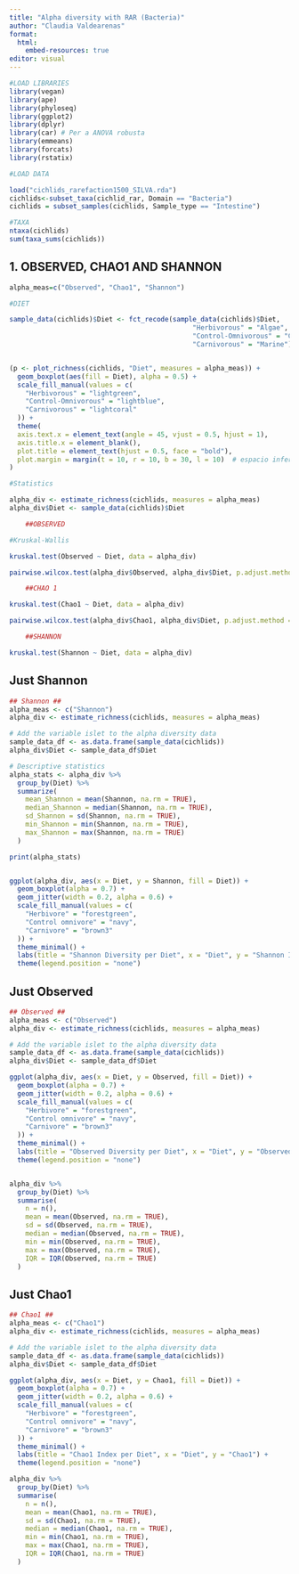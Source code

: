 ---
title: "Alpha diversity with RAR (Bacteria)"
author: "Claudia Valdearenas"
format: 
  html:
    embed-resources: true
editor: visual
---

```{r message=FALSE, warning=FALSE}
#LOAD LIBRARIES
library(vegan)
library(ape)
library(phyloseq)
library(ggplot2)
library(dplyr)
library(car) # Per a ANOVA robusta
library(emmeans) 
library(forcats)
library(rstatix)
```

```{r message=FALSE, warning=FALSE}
#LOAD DATA

load("cichlids_rarefaction1500_SILVA.rda")
cichlids<-subset_taxa(cichlid_rar, Domain == "Bacteria")
cichlids = subset_samples(cichlids, Sample_type == "Intestine")

#TAXA
ntaxa(cichlids)
sum(taxa_sums(cichlids))
```

## 1. OBSERVED, CHAO1 AND SHANNON

```{r}
alpha_meas=c("Observed", "Chao1", "Shannon")

#DIET

sample_data(cichlids)$Diet <- fct_recode(sample_data(cichlids)$Diet,
                                              "Herbivorous" = "Algae",
                                              "Control-Omnivorous" = "Control-Omni",
                                              "Carnivorous" = "Marine")


(p <- plot_richness(cichlids, "Diet", measures = alpha_meas)) +
  geom_boxplot(aes(fill = Diet), alpha = 0.5) +
  scale_fill_manual(values = c(
    "Herbivorous" = "lightgreen",
    "Control-Omnivorous" = "lightblue",
    "Carnivorous" = "lightcoral"
  )) +
  theme(
  axis.text.x = element_text(angle = 45, vjust = 0.5, hjust = 1),
  axis.title.x = element_blank(),
  plot.title = element_text(hjust = 0.5, face = "bold"),
  plot.margin = margin(t = 10, r = 10, b = 30, l = 10)  # espacio inferior (bottom = 30)
)

```

```{r}
#Statistics

alpha_div <- estimate_richness(cichlids, measures = alpha_meas)
alpha_div$Diet <- sample_data(cichlids)$Diet

    ##OBSERVED

#Kruskal-Wallis

kruskal.test(Observed ~ Diet, data = alpha_div)

pairwise.wilcox.test(alpha_div$Observed, alpha_div$Diet, p.adjust.method = "BH")

    ##CHAO 1

kruskal.test(Chao1 ~ Diet, data = alpha_div)

pairwise.wilcox.test(alpha_div$Chao1, alpha_div$Diet, p.adjust.method = "BH")

    ##SHANNON

kruskal.test(Shannon ~ Diet, data = alpha_div)

```

## Just Shannon

```{r}
## Shannon ##
alpha_meas <- c("Shannon")
alpha_div <- estimate_richness(cichlids, measures = alpha_meas)

# Add the variable islet to the alpha diversity data 
sample_data_df <- as.data.frame(sample_data(cichlids))
alpha_div$Diet <- sample_data_df$Diet

# Descriptive statistics
alpha_stats <- alpha_div %>%
  group_by(Diet) %>%
  summarize(
    mean_Shannon = mean(Shannon, na.rm = TRUE),
    median_Shannon = median(Shannon, na.rm = TRUE),
    sd_Shannon = sd(Shannon, na.rm = TRUE),
    min_Shannon = min(Shannon, na.rm = TRUE),
    max_Shannon = max(Shannon, na.rm = TRUE)
  )

print(alpha_stats)


ggplot(alpha_div, aes(x = Diet, y = Shannon, fill = Diet)) +
  geom_boxplot(alpha = 0.7) +
  geom_jitter(width = 0.2, alpha = 0.6) +
  scale_fill_manual(values = c(
    "Herbivore" = "forestgreen",
    "Control omnivore" = "navy",
    "Carnivore" = "brown3"
  )) +
  theme_minimal() +
  labs(title = "Shannon Diversity per Diet", x = "Diet", y = "Shannon Index") +
  theme(legend.position = "none")
```

## Just Observed

```{r}
## Observed ##
alpha_meas <- c("Observed")
alpha_div <- estimate_richness(cichlids, measures = alpha_meas)

# Add the variable islet to the alpha diversity data 
sample_data_df <- as.data.frame(sample_data(cichlids))
alpha_div$Diet <- sample_data_df$Diet

ggplot(alpha_div, aes(x = Diet, y = Observed, fill = Diet)) +
  geom_boxplot(alpha = 0.7) +
  geom_jitter(width = 0.2, alpha = 0.6) +
  scale_fill_manual(values = c(
    "Herbivore" = "forestgreen",
    "Control omnivore" = "navy",
    "Carnivore" = "brown3"
  )) +
  theme_minimal() +
  labs(title = "Observed Diversity per Diet", x = "Diet", y = "Observed") +
  theme(legend.position = "none")


alpha_div %>%
  group_by(Diet) %>%
  summarise(
    n = n(),
    mean = mean(Observed, na.rm = TRUE),
    sd = sd(Observed, na.rm = TRUE),
    median = median(Observed, na.rm = TRUE),
    min = min(Observed, na.rm = TRUE),
    max = max(Observed, na.rm = TRUE),
    IQR = IQR(Observed, na.rm = TRUE)
  )

```

## Just Chao1

```{r}
## Chao1 ##
alpha_meas <- c("Chao1")
alpha_div <- estimate_richness(cichlids, measures = alpha_meas)

# Add the variable islet to the alpha diversity data 
sample_data_df <- as.data.frame(sample_data(cichlids))
alpha_div$Diet <- sample_data_df$Diet

ggplot(alpha_div, aes(x = Diet, y = Chao1, fill = Diet)) +
  geom_boxplot(alpha = 0.7) +
  geom_jitter(width = 0.2, alpha = 0.6) +
  scale_fill_manual(values = c(
    "Herbivore" = "forestgreen",
    "Control omnivore" = "navy",
    "Carnivore" = "brown3"
  )) +
  theme_minimal() +
  labs(title = "Chao1 Index per Diet", x = "Diet", y = "Chao1") +
  theme(legend.position = "none")

alpha_div %>%
  group_by(Diet) %>%
  summarise(
    n = n(),
    mean = mean(Chao1, na.rm = TRUE),
    sd = sd(Chao1, na.rm = TRUE),
    median = median(Chao1, na.rm = TRUE),
    min = min(Chao1, na.rm = TRUE),
    max = max(Chao1, na.rm = TRUE),
    IQR = IQR(Chao1, na.rm = TRUE)
  )

```

